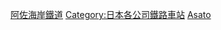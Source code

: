 {{DEFAULTSORT:Asakaigan}}
[[Category:阿佐海岸鐵道|]]
[[Category:日本各公司鐵路車站|Category:日本各公司鐵路車站]]
[[Category:日本各路線鐵路車站|Asato]]